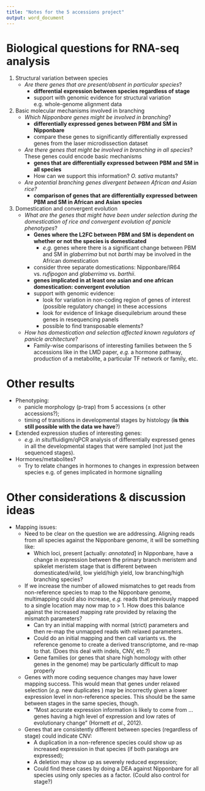 ```yaml
---
title: "Notes for the 5 accessions project"
output: word_document
---
```


# Biological questions for RNA-seq analysis

1. Structural variation between species
    * *Are there genes that are present/absent in particular species*?
        * **differential expression between species regardless of stage**
        * support with genomic evidence for structural variation e.g. whole-genome alignment data

2. Basic molecular mechanisms involved in branching
    * *Which Nipponbare genes might be involved in branching*?
        - **differentially expressed genes between PBM and SM in Nipponbare**
        - compare these genes to significantly differentially expressed genes from the laser microdissection dataset
    * *Are there genes that might be involved in branching in all species*? These genes could encode basic mechanisms
        * **genes that are differentially expressed between PBM and SM in all species**
        * How can we support this information? *O. sativa* mutants?
    * *Are potential branching genes divergent between African and Asian rice?*
        * **comparison of genes that are differentially expressed between PBM and SM in African and Asian species**

3. Domestication and convergent evolution
    * *What are the genes that might have been under selection during the domestication of rice and convergent evolution of panicle phenotypes*?
        * **Genes where the L2FC between PBM and SM is dependent on whether or not the species is domesticated**
            * *e.g.* genes where there is a significant change between PBM and SM in *glaberrima* but not *barthi* may be involved in the African domestication
        * consider three separate domestications: Nipponbare/IR64 vs. *rufipogon* and *glaberrima* vs. *barthii*.
        * **genes implicated in at least one asian and one african domestication: convergent evolution**
        * support with genomic evidence:
            * look for variation in non-coding region of genes of interest (possible regulatory change) in these accessions
            * look for evidence of linkage disequilebrium around these genes in resequencing panels
            * possible to find transposable elements?
    * *How has domestication and selection affected known regulators of panicle architecture*?
        * Family-wise comparisons of interesting families between the 5 accessions like in the LMD paper, *e.g.* a hormone pathway, production of a metabolite, a particular TF network or family, etc.

# Other results

* Phenotyping:
    * panicle morphology (p-trap) from 5 accessions (± other accessions?);
    * timing of transitions in developmental stages by histology (**is this still possible with the data we have**?)
* Extended expression studies of interesting genes:
    * *e.g.* *in situ*/fluidigm/qPCR analysis of differentially expressed genes in all the developmental stages that were sampled (not just the sequenced stages).
* Hormones/metabolites?
    * Try to relate changes in hormones to changes in expression between species e.g. of genes implicated in hormone signalling
    
# Other considerations & discussion ideas

* Mapping issues:
    * Need to be clear on the question we are addressing. Aligning reads from all species against the Nipponbare genome, it will be something like:
        * Which loci, present [actually: *annotated*] in Nipponbare, have a change in expression between the primary branch meristem and spikelet meristem stage that is different between domesticated/wild, low yield/high yield, low branching/high branching species?
    * If we increase the number of allowed mismatches to get reads from non-reference species to map to the Nipponbare genome, multimapping could also increase, *e.g.* reads that previously mapped to a single location may now map to > 1. How does this balance against the increased mapping rate provided by relaxing the mismatch parameters?
        * Can try an initial mapping with normal (strict) parameters and then re-map the unmapped reads with relaxed parameters.
        * Could do an initial mapping and then call variants vs. the reference genome to create a derived transcriptome, and re-map to that. (Does this deal with indels, CNV, etc.?)
        * Gene families (or genes that share high homology with other genes in the genome) may be particularly difficult to map properly
    * Genes with more coding sequence changes may have lower mapping success. This would mean that genes under relaxed selection (*e.g.* new duplicates ) may be incorrectly given a lower expression level in non-reference species. This should be the same between stages in the same species, though.
        * "Most accurate expression information is likely to come from ... genes having a high level of expression and low rates of evolutionary change" (Hornett *et al*., 2012).
    * Genes that are consistently different between species (regardless of stage) could indicate CNV:
        * A duplication in a non-reference species could show up as increased expression in that species (if both paralogs are expressed);
        * A deletion may show up as severely reduced expression;
        * Could find these cases by doing a DEA against Nipponbare for all species using only species as a factor. (Could also control for stage?)